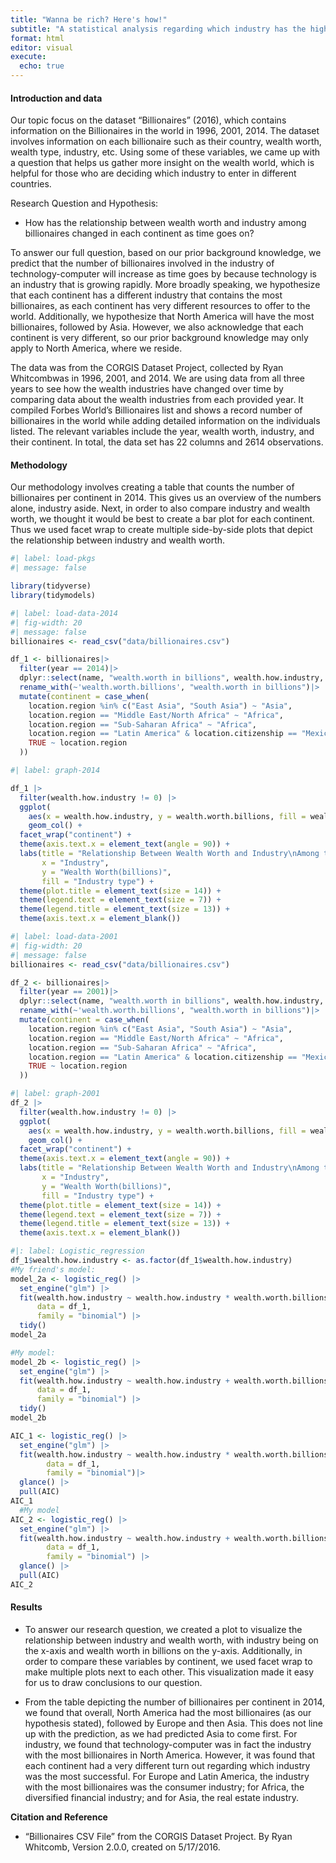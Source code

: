 ```yaml
---
title: "Wanna be rich? Here's how!"
subtitle: "A statistical analysis regarding which industry has the highest number of billionaires based on their continent"
format: html
editor: visual
execute:
  echo: true
---
```


#### Introduction and data

Our topic focus on the dataset "Billionaires" (2016), which contains information on the Billionaires in the world in 1996, 2001, 2014. The dataset involves information on each billionaire such as their country, wealth worth, wealth type, industry, etc. Using some of these variables, we came up with a question that helps us gather more insight on the wealth world, which is helpful for those who are deciding which industry to enter in different countries.

Research Question and Hypothesis:

-   How has the relationship between wealth worth and industry among billionaires changed in each continent as time goes on?

To answer our full question, based on our prior background knowledge, we predict that the number of billionaires involved in the industry of technology-computer will increase as time goes by because technology is an industry that is growing rapidly. More broadly speaking, we hypothesize that each continent has a different industry that contains the most billionaires, as each continent has very different resources to offer to the world. Additionally, we hypothesize that North America will have the most billionaires, followed by Asia. However, we also acknowledge that each continent is very different, so our prior background knowledge may only apply to North America, where we reside.

The data was from the CORGIS Dataset Project, collected by Ryan Whitcombwas in 1996, 2001, and 2014. We are using data from all three years to see how the wealth industries have changed over time by comparing data about the wealth industries from each provided year. It compiled Forbes World's Billionaires list and shows a record number of billionaires in the world while adding detailed information on the individuals listed. The relevant variables include the year, wealth worth, industry, and their continent. In total, the data set has 22 columns and 2614 observations.

#### Methodology

Our methodology involves creating a table that counts the number of billionaires per continent in 2014. This gives us an overview of the numbers alone, industry aside. Next, in order to also compare industry and wealth worth, we thought it would be best to create a bar plot for each continent. Thus we used facet wrap to create multiple side-by-side plots that depict the relationship between industry and wealth worth.

```r
#| label: load-pkgs
#| message: false

library(tidyverse)
library(tidymodels)
```

```r
#| label: load-data-2014
#| fig-width: 20
#| message: false
billionaires <- read_csv("data/billionaires.csv")

df_1 <- billionaires|>
  filter(year == 2014)|>
  dplyr::select(name, "wealth.worth in billions", wealth.how.industry, location.region, location.citizenship)|>
  rename_with(~'wealth.worth.billions', "wealth.worth in billions")|>
  mutate(continent = case_when(
    location.region %in% c("East Asia", "South Asia") ~ "Asia",
    location.region == "Middle East/North Africa" ~ "Africa",
    location.region == "Sub-Saharan Africa" ~ "Africa",
    location.region == "Latin America" & location.citizenship == "Mexico" ~ "North America",
    TRUE ~ location.region
  ))
```

```r
#| label: graph-2014

df_1 |>
  filter(wealth.how.industry != 0) |>
  ggplot(
    aes(x = wealth.how.industry, y = wealth.worth.billions, fill = wealth.how.industry)) +
    geom_col() + 
  facet_wrap("continent") +
  theme(axis.text.x = element_text(angle = 90)) +
  labs(title = "Relationship Between Wealth Worth and Industry\nAmong the Billionaires in each Continent in 2014", 
       x = "Industry", 
       y = "Wealth Worth(billions)",
       fill = "Industry type") +
  theme(plot.title = element_text(size = 14)) +
  theme(legend.text = element_text(size = 7)) +
  theme(legend.title = element_text(size = 13)) +
  theme(axis.text.x = element_blank())

```

```r
#| label: load-data-2001
#| fig-width: 20
#| message: false
billionaires <- read_csv("data/billionaires.csv")

df_2 <- billionaires|>
  filter(year == 2001)|>
  dplyr::select(name, "wealth.worth in billions", wealth.how.industry, location.region, location.citizenship)|>
  rename_with(~'wealth.worth.billions', "wealth.worth in billions")|>
  mutate(continent = case_when(
    location.region %in% c("East Asia", "South Asia") ~ "Asia",
    location.region == "Middle East/North Africa" ~ "Africa",
    location.region == "Sub-Saharan Africa" ~ "Africa",
    location.region == "Latin America" & location.citizenship == "Mexico" ~ "North America",
    TRUE ~ location.region
  ))
```

```r
#| label: graph-2001
df_2 |>
  filter(wealth.how.industry != 0) |>
  ggplot(
    aes(x = wealth.how.industry, y = wealth.worth.billions, fill = wealth.how.industry)) +
    geom_col() + 
  facet_wrap("continent") +
  theme(axis.text.x = element_text(angle = 90)) +
  labs(title = "Relationship Between Wealth Worth and Industry\nAmong the Billionaires in each Continent in 2001", 
       x = "Industry", 
       y = "Wealth Worth(billions)",
       fill = "Industry type") +
  theme(plot.title = element_text(size = 14)) +
  theme(legend.text = element_text(size = 7)) +
  theme(legend.title = element_text(size = 13)) +
  theme(axis.text.x = element_blank())

```


```r
#|: label: Logistic_regression
df_1$wealth.how.industry <- as.factor(df_1$wealth.how.industry)
#My friend's model:
model_2a <- logistic_reg() |>
  set_engine("glm") |>
  fit(wealth.how.industry ~ wealth.how.industry * wealth.worth.billions,
      data = df_1,
      family = "binomial") |>
  tidy()
model_2a

#My model:
model_2b <- logistic_reg() |>
  set_engine("glm") |>
  fit(wealth.how.industry ~ wealth.how.industry + wealth.worth.billions,
      data = df_1,
      family = "binomial") |>
  tidy()
model_2b

AIC_1 <- logistic_reg() |>
  set_engine("glm") |>
  fit(wealth.how.industry ~ wealth.how.industry * wealth.worth.billions,
        data = df_1,
        family = "binomial")|>
  glance() |>
  pull(AIC)
AIC_1
  #My model
AIC_2 <- logistic_reg() |>
  set_engine("glm") |>
  fit(wealth.how.industry ~ wealth.how.industry + wealth.worth.billions,
        data = df_1,
        family = "binomial") |>
  glance() |>
  pull(AIC)
AIC_2
```

#### Results

-   To answer our research question, we created a plot to visualize the relationship between industry and wealth worth, with industry being on the x-axis and wealth worth in billions on the y-axis. Additionally, in order to compare these variables by continent, we used facet wrap to make multiple plots next to each other. This visualization made it easy for us to draw conclusions to our question.

-   From the table depicting the number of billionaires per continent in 2014, we found that overall, North America had the most billionaires (as our hypothesis stated), followed by Europe and then Asia. This does not line up with the prediction, as we had predicted Asia to come first. For industry, we found that technology-computer was in fact the industry with the most billionaires in North America. However, it was found that each continent had a very different turn out regarding which industry was the most successful. For Europe and Latin America, the industry with the most billionaires was the consumer industry; for Africa, the diversified financial industry; and for Asia, the real estate industry.

**Citation and Reference**

-   "Billionaires CSV File" from the CORGIS Dataset Project. By Ryan Whitcomb, Version 2.0.0, created on 5/17/2016.
